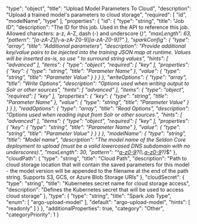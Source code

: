   "type": "object",
  "title": "Upload Model Parameters To Cloud",
  "description": "Upload a trained model's parameters to cloud storage",
  "required": [
    "id",
    "modelName",
    "type"
  ],
  "properties": {
    "id": {
      "type": "string",
      "title": "Job ID",
      "description": "The ID for this job. Used in the API to reference this job. Allowed characters: a-z, A-Z, dash (-) and underscore (_)",
      "maxLength": 63,
      "pattern": "[a-zA-Z][_\\-a-zA-Z0-9]*[a-zA-Z0-9]?"
    },
    "sparkConfig": {
      "type": "array",
      "title": "Additional parameters",
      "description": "Provide additional key/value pairs to be injected into the training JSON map at runtime. Values will be inserted as-is, so use \" to surround string values",
      "hints": [
        "advanced"
      ],
      "items": {
        "type": "object",
        "required": [
          "key"
        ],
        "properties": {
          "key": {
            "type": "string",
            "title": "Parameter Name"
          },
          "value": {
            "type": "string",
            "title": "Parameter Value"
          }
        }
      }
    },
    "writeOptions": {
      "type": "array",
      "title": "Write Options",
      "description": "Options used when writing output to Solr or other sources",
      "hints": [
        "advanced"
      ],
      "items": {
        "type": "object",
        "required": [
          "key"
        ],
        "properties": {
          "key": {
            "type": "string",
            "title": "Parameter Name"
          },
          "value": {
            "type": "string",
            "title": "Parameter Value"
          }
        }
      }
    },
    "readOptions": {
      "type": "array",
      "title": "Read Options",
      "description": "Options used when reading input from Solr or other sources.",
      "hints": [
        "advanced"
      ],
      "items": {
        "type": "object",
        "required": [
          "key"
        ],
        "properties": {
          "key": {
            "type": "string",
            "title": "Parameter Name"
          },
          "value": {
            "type": "string",
            "title": "Parameter Value"
          }
        }
      }
    },
    "modelName": {
      "type": "string",
      "title": "Model name",
      "description": "The model name of the Seldon Core deployment to upload (must be a valid lowercased DNS subdomain with no underscores).",
      "maxLength": 30,
      "pattern": "^[a-z0-9]([-a-z0-9]*[a-z0-9])?(\\.[a-z0-9]([-a-z0-9]*[a-z0-9])?)*$"
    },
    "cloudPath": {
      "type": "string",
      "title": "Cloud Path",
      "description": "Path to cloud storage location that will contain the saved parameters for this model - the model version will be appended to the filename at the end of the path string. Supports S3, GCS, or Azure Blob Storage URIs"
    },
    "cloudSecret": {
      "type": "string",
      "title": "Kubernetes secret name for cloud storage access",
      "description": "Defines the Kubernetes secret that will be used to access cloud storage"
    },
    "type": {
      "type": "string",
      "title": "Spark Job Type",
      "enum": [
        "argo-upload-model"
      ],
      "default": "argo-upload-model",
      "hints": [
        "readonly"
      ]
    }
  },
  "additionalProperties": true,
  "category": "Other",
  "categoryPriority": 1
}
